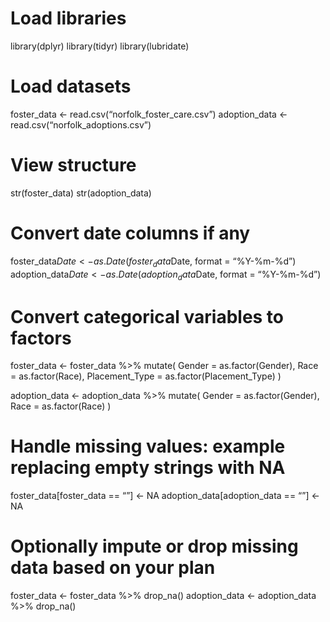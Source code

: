 # Load libraries
library(dplyr)
library(tidyr)
library(lubridate)

# Load datasets
foster_data <- read.csv("norfolk_foster_care.csv")
adoption_data <- read.csv("norfolk_adoptions.csv")

# View structure
str(foster_data)
str(adoption_data)

# Convert date columns if any
foster_data$Date <- as.Date(foster_data$Date, format = "%Y-%m-%d")
adoption_data$Date <- as.Date(adoption_data$Date, format = "%Y-%m-%d")

# Convert categorical variables to factors
foster_data <- foster_data %>%
  mutate(
    Gender = as.factor(Gender),
    Race = as.factor(Race),
    Placement_Type = as.factor(Placement_Type)
  )

adoption_data <- adoption_data %>%
  mutate(
    Gender = as.factor(Gender),
    Race = as.factor(Race)
  )

# Handle missing values: example replacing empty strings with NA
foster_data[foster_data == ""] <- NA
adoption_data[adoption_data == ""] <- NA

# Optionally impute or drop missing data based on your plan
foster_data <- foster_data %>% drop_na()
adoption_data <- adoption_data %>% drop_na()
